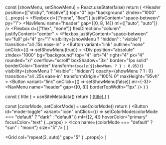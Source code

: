 
  const [showMenu, setShowMenu] = React.useState(false)
  return (
    <Header
      position={["sticky", "relative"]}
      top="0"
      bg="background"
      zIndex="1000"
      {...props}
    >
      <Container>
        <Flexbox d={["none", "flex"]} justifyContent="space-between" py="1">
          <Branding />
          <NavMenu name="header" gap={[0, 8, 14]} ml={["auto", "auto"]} />
          <SocialLinks ml="auto" mr="4" borderRightWidth="1px" pr="4" />
          <ModeToggle ml="0" />
        </Flexbox>
      </Container>
      <Flexbox
        d={["flex", "none"]}
        flexDirection="column"
        justifyContent="center"
      >
        <Flexbox
          justifyContent="space-between"
          w="full"
          pl="4"
          pr="1"
          visibility={showMenu ? "hidden" : "visible"}
          transition="all .15s ease-in"
        >
          <Branding />
          <Button
            variant="link"
            outline="none"
            onClick={() => setShowMenu(true)}
          >
            <Icon name="menu" size="7" />
          </Button>
        </Flexbox>
        <Div
          position="absolute"
          zIndex="1000"
          bg="background"
          top="4"
          left="4"
          right="4"
          px="4"
          rounded="xl"
          overflow="scroll"
          boxShadow="3xl"
          border="1px solid"
          borderColor="border"
          transform={`scale(${showMenu ? 1 : 0.95})`}
          visibility={showMenu ? "visible" : "hidden"}
          opacity={showMenu ? 1 : 0}
          transition="all .25s ease-in"
          transformOrigin="100% 0"
          maxHeight="95vh"
        >
          <Flexbox justifyContent="space-between" w="full" py="2" px="0">
            <Branding />
            <Button variant="link" onClick={() => setShowMenu(false)} mr={-3}>
              <Icon name="x" size="6" />
            </Button>
          </Flexbox>
          <NavMenu name="header" gap={[0, 8]} borderTopWidth="1px" />
          <Flexbox py="4" justifyContent="space-between">
            <SocialLinks />
            <ModeToggle ml="auto" />
          </Flexbox>
        </Div>
      </Flexbox>
    </Header>
  )
}

  const { title } = useSiteMetadata()
  return (
    <A href="/" fontSize="3xl" fontWeight="semibold" color="text">
      {title}
    </A>
  )
}

  const [colorMode, setColorMode] = useColorMode()
  return (
    <Button
      id="mode-toggle"
      variant="icon"
      onClick={() => setColorMode(colorMode === "default" ? "dark" : "default")}
      ml={[2, 4]}
      hoverColor="primary"
      focusColor="text"
      {...props}
    >
      <Icon name={colorMode === "default" ? "sun" : "moon"} size="5" />
    </Button>
  )
}

  <Grid col="repeat(2, auto)" gap="5" {...props}>
    <A href="https://twitter.com/_kanaidu" target="_blank">
      <Icon name="twitter" size="5" />
    </A>
    <A
      href="https://github.com/akhil-naidu"
      target="_blank"
      color="text"
      hoverColor="primary"
    >
      <Icon name="linkedin" size="5" />
    </A>
  </Grid>
)
